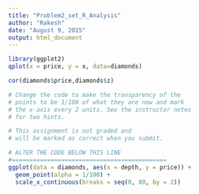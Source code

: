 ```yaml
---
title: "Problem2_set_R_Analysis"
author: "Rakesh"
date: "August 9, 2015"
output: html_document
---
```


```r
library(ggplot2)
qplot(x = price, y = x, data=diamonds)
```

```r
cor(diamonds$price,diamonds$z)
```

```r

# Change the code to make the transparency of the
# points to be 1/100 of what they are now and mark
# the x-axis every 2 units. See the instructor notes
# for two hints.

# This assignment is not graded and
# will be marked as correct when you submit.

# ALTER THE CODE BELOW THIS LINE
#============================================
ggplot(data = diamonds, aes(x = depth, y = price)) + 
  geom_point(alpha = 1/100) + 
  scale_x_continuous(breaks = seq(0, 80, by = 2))
```


